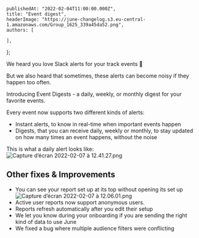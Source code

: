 
	publishedAt: "2022-02-04T11:00:00.000Z",
	title: "Event digest",
	headerImage: "https://june-changelog.s3.eu-central-1.amazonaws.com/Group_1625_339a45da52.png",
	authors: [

    ],

};

We heard you love Slack alerts for your track events 💜

But we also heard that sometimes, these alerts can become noisy if they happen too often.

Introducing Event Digests - a daily, weekly, or monthly digest for your favorite events.

Every event now supports two different kinds of alerts:

- Instant alerts, to know in real-time when important events happen
- Digests, that you can receive daily, weekly or monthly, to stay updated on how many times an event happens, without the noise

This is what a daily alert looks like:
![Capture d’écran 2022-02-07 à 12.41.27.png](https://june-changelog.s3.eu-central-1.amazonaws.com/Capture_d_ecran_2022_02_07_a_12_41_27_a1dc66bc32.png)

## **Other fixes & Improvements**

- You can see your report set up at its top without opening its set up
  ![Capture d’écran 2022-02-07 à 12.06.01.png](https://june-changelog.s3.eu-central-1.amazonaws.com/Capture_d_ecran_2022_02_07_a_12_06_01_73bb6a0c57.png)
- Active user reports now support anonymous users.
- Reports refresh automatically after you edit their setup
- We let you know during your onboarding if you are sending the right kind of data to use June
- We fixed a bug where multiple audience filters were conflicting

